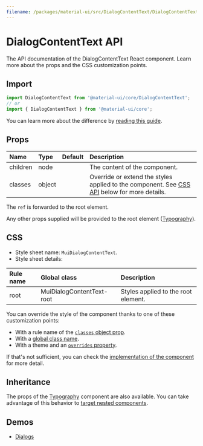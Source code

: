```yaml
---
filename: /packages/material-ui/src/DialogContentText/DialogContentText.js
---
```



<!--- This documentation is automatically generated, do not try to edit it. -->

# DialogContentText API

<p className="description">The API documentation of the DialogContentText React component. Learn more about the props and the CSS customization points.</p>

## Import

```js
import DialogContentText from '@material-ui/core/DialogContentText';
// or
import { DialogContentText } from '@material-ui/core';
```

You can learn more about the difference by [reading this guide](/guides/minimizing-bundle-size/).



## Props

| Name | Type | Default | Description |
|:-----|:-----|:--------|:------------|
| <span className="prop-name">children</span> | <span className="prop-type">node</span> |  | The content of the component. |
| <span className="prop-name">classes</span> | <span className="prop-type">object</span> |  | Override or extend the styles applied to the component. See [CSS API](#css) below for more details. |

The `ref` is forwarded to the root element.

Any other props supplied will be provided to the root element ([Typography](/api/typography/)).

## CSS

- Style sheet name: `MuiDialogContentText`.
- Style sheet details:

| Rule name | Global class | Description |
|:-----|:-------------|:------------|
| <span className="prop-name">root</span> | <span className="prop-name">MuiDialogContentText-root</span> | Styles applied to the root element.

You can override the style of the component thanks to one of these customization points:

- With a rule name of the [`classes` object prop](/customization/components/#overriding-styles-with-classes).
- With a [global class name](/customization/components/#overriding-styles-with-global-class-names).
- With a theme and an [`overrides` property](/customization/globals/#css).

If that's not sufficient, you can check the [implementation of the component](https://github.com/mui-org/material-ui/blob/master/packages/material-ui/src/DialogContentText/DialogContentText.js) for more detail.

## Inheritance

The props of the [Typography](/api/typography/) component are also available.
You can take advantage of this behavior to [target nested components](/guides/api/#spread).

## Demos

- [Dialogs](/components/dialogs/)

